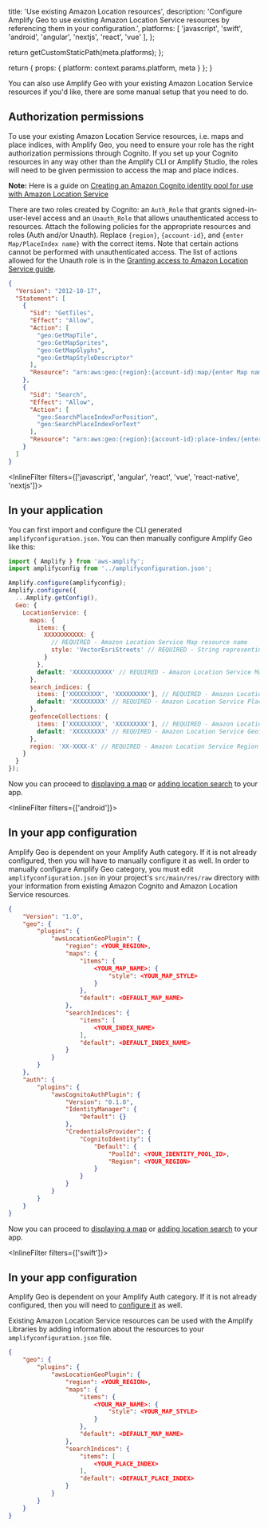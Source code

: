 
  title: 'Use existing Amazon Location resources',
  description: 'Configure Amplify Geo to use existing Amazon Location Service resources by referencing them in your configuration.',
  platforms: [
    'javascript',
    'swift',
    'android',
    'angular',
    'nextjs',
    'react',
    'vue'
  ],
};

  return getCustomStaticPath(meta.platforms);
};

  return {
    props: {
      platform: context.params.platform,
      meta
    }
  };
}

You can also use Amplify Geo with your existing Amazon Location Service resources if you'd like, there are some manual setup that you need to do.

## Authorization permissions

To use your existing Amazon Location Service resources, i.e. maps and place indices, with Amplify Geo, you need to ensure your role has the right authorization permissions through Cognito. If you set up your Cognito resources in any way other than the Amplify CLI or Amplify Studio, the roles will need to be given permission to access the map and place indices.

**Note:** Here is a guide on [Creating an Amazon Cognito identity pool for use with Amazon Location Service](https://docs.aws.amazon.com/location/latest/developerguide/authenticating-using-cognito.html)

There are two roles created by Cognito: an `Auth_Role` that grants signed-in-user-level access and an `Unauth_Role` that allows unauthenticated access to resources. Attach the following policies for the appropriate resources and roles (Auth and/or Unauth). Replace `{region}`, `{account-id}`, and `{enter Map/PlaceIndex name}` with the correct items. Note that certain actions cannot be performed with unauthenticated access. The list of actions allowed for the Unauth role is in the [Granting access to Amazon Location Service guide](https://docs.aws.amazon.com/location/latest/developerguide/how-to-access.html).

```json
{
  "Version": "2012-10-17",
  "Statement": [
    {
      "Sid": "GetTiles",
      "Effect": "Allow",
      "Action": [
        "geo:GetMapTile",
        "geo:GetMapSprites",
        "geo:GetMapGlyphs",
        "geo:GetMapStyleDescriptor"
      ],
      "Resource": "arn:aws:geo:{region}:{account-id}:map/{enter Map name}"
    },
    {
      "Sid": "Search",
      "Effect": "Allow",
      "Action": [
        "geo:SearchPlaceIndexForPosition",
        "geo:SearchPlaceIndexForText"
      ],
      "Resource": "arn:aws:geo:{region}:{account-id}:place-index/{enter PlaceIndex name}"
    }
  ]
}
```

<InlineFilter filters={['javascript', 'angular', 'react', 'vue', 'react-native', 'nextjs']}>
## In your application

You can first import and configure the CLI generated `amplifyconfiguration.json`. You can then manually configure Amplify Geo like this:

```js
import { Amplify } from 'aws-amplify';
import amplifyconfig from '../amplifyconfiguration.json';

Amplify.configure(amplifyconfig);
Amplify.configure({
  ...Amplify.getConfig(),
  Geo: {
    LocationService: {
      maps: {
        items: {
          XXXXXXXXXXX: {
            // REQUIRED - Amazon Location Service Map resource name
            style: 'VectorEsriStreets' // REQUIRED - String representing the style of map resource
          }
        },
        default: 'XXXXXXXXXXX' // REQUIRED - Amazon Location Service Map resource name to set as default
      },
      search_indices: {
        items: ['XXXXXXXXX', 'XXXXXXXXX'], // REQUIRED - Amazon Location Service Place Index name
        default: 'XXXXXXXXX' // REQUIRED - Amazon Location Service Place Index name to set as default
      },
      geofenceCollections: {
        items: ['XXXXXXXXX', 'XXXXXXXXX'], // REQUIRED - Amazon Location Service Geofence Collection name
        default: 'XXXXXXXXX' // REQUIRED - Amazon Location Service Geofence Collection name to set as default
      },
      region: 'XX-XXXX-X' // REQUIRED - Amazon Location Service Region
    }
  }
});
```

Now you can proceed to [displaying a map](/[platform]/build-a-backend/add-aws-services/geo/maps/) or [adding location search](/[platform]/build-a-backend/add-aws-services/geo/location-search/) to your app.
</InlineFilter>


<InlineFilter filters={['android']}>
## In your app configuration

Amplify Geo is dependent on your Amplify Auth category. If it is not already configured, then you will have to manually configure it as well. In order to manually configure Amplify Geo category, you must edit `amplifyconfiguration.json` in your project's `src/main/res/raw` directory with your information from existing Amazon Cognito and Amazon Location Service resources.

```json
{
    "Version": "1.0",
    "geo": {
        "plugins": {
            "awsLocationGeoPlugin": {
                "region": <YOUR_REGION>,
                "maps": {
                    "items": {
                        <YOUR_MAP_NAME>: {
                            "style": <YOUR_MAP_STYLE>
                        }
                    },
                    "default": <DEFAULT_MAP_NAME>
                },
                "searchIndices": {
                    "items": [
                        <YOUR_INDEX_NAME>
                    ],
                    "default": <DEFAULT_INDEX_NAME>
                }
            }
        }
    },
    "auth": {
        "plugins": {
            "awsCognitoAuthPlugin": {
                "Version": "0.1.0",
                "IdentityManager": {
                    "Default": {}
                },
                "CredentialsProvider": {
                    "CognitoIdentity": {
                        "Default": {
                            "PoolId": <YOUR_IDENTITY_POOL_ID>,
                            "Region": <YOUR_REGION>
                        }
                    }
                }
            }
        }
    }
}
```

Now you can proceed to [displaying a map](/gen1/[platform]/build-a-backend/more-features/geo/maps/) or [adding location search](/gen1/[platform]/build-a-backend/more-features/geo/location-search/) to your app.
</InlineFilter>


<InlineFilter filters={['swift']}>
## In your app configuration

Amplify Geo is dependent on your Amplify Auth category. If it is not already configured, then you will need to [configure it](/gen1/[platform]/build-a-backend/auth/existing-resources) as well.

Existing Amazon Location Service resources can be used with the Amplify Libraries by adding information about the resources to your `amplifyconfiguration.json` file.

```json
{
    "geo": {
        "plugins": {
            "awsLocationGeoPlugin": {
                "region": <YOUR_REGION>,
                "maps": {
                    "items": {
                        <YOUR_MAP_NAME>: {
                            "style": <YOUR_MAP_STYLE>
                        }
                    },
                    "default": <DEFAULT_MAP_NAME>
                },
                "searchIndices": {
                    "items": [
                        <YOUR_PLACE_INDEX>
                    ],
                    "default": <DEFAULT_PLACE_INDEX>
                }
            }
        }
    }
}
```
</InlineFilter>
